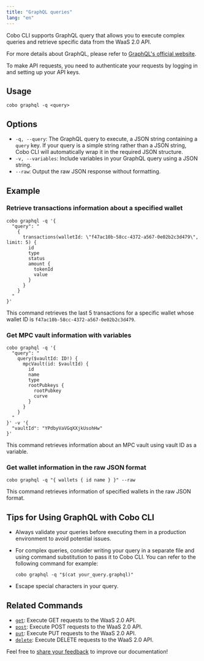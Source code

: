 ```yaml
---
title: "GraphQL queries"
lang: "en"
---
```


Cobo CLI supports GraphQL query that allows you to execute complex queries and retrieve specific data from the WaaS 2.0 API.

For more details about GraphQL, please refer to [GraphQL's official website](https://graphql.org/).

<Note>To make API requests, you need to authenticate your requests by logging in and setting up your API keys.</Note>

## Usage

```shell
cobo graphql -q <query>
```

## Options

- `-q, --query`: The GraphQL query to execute, a JSON string containing a `query` key.
  <Info>If your query is a simple string rather than a JSON string, Cobo CLI will automatically wrap it in the required JSON structure.</Info>
- `-v, --variables`: Include variables in your GraphQL query using a JSON string.
- `--raw`: Output the raw JSON response without formatting.

## Example

### Retrieve transactions information about a specified wallet

```shell
cobo graphql -q '{
  "query": "
    {
      transactions(walletId: \"f47ac10b-58cc-4372-a567-0e02b2c3d479\", limit: 5) {
        id
        type
        status
        amount {
          tokenId
          value
        }
      }
    }
  "
}'
```

This command retrieves the last 5 transactions for a specific wallet whose wallet ID is `f47ac10b-58cc-4372-a567-0e02b2c3d479`.

### Get MPC vault information with variables

```shell
cobo graphql -q '{
  "query": "
    query($vaultId: ID!) {
      mpcVault(id: $vaultId) {
        id
        name
        type
        rootPubkeys {
          rootPubkey
          curve
        }
      }
    }
  "
}' -v '{
  "vaultId": "YPdbyVaVGqXXjkUsohHw"
}'
```

This command retrieves information about an MPC vault using vault ID as a variable.

### Get wallet information in the raw JSON format

```shell
cobo graphql -q "{ wallets { id name } }" --raw
```

This command retrieves information of specified wallets in the raw JSON format.

## Tips for Using GraphQL with Cobo CLI

- Always validate your queries before executing them in a production environment to avoid potential issues.
- For complex queries, consider writing your query in a separate file and using command substitution to pass it to Cobo CLI. You can refer to the following command for example: 

   ```shell
   cobo graphql -q "$(cat your_query.graphql)"
   ```

- Escape special characters in your query.

## Related Commands

- [`get`](/v2/developer-tools/cobo-cli/get-requests): Execute GET requests to the WaaS 2.0 API.
- [`post`](/v2/developer-tools/cobo-cli/post-requests): Execute POST requests to the WaaS 2.0 API.
- [`put`](/v2/developer-tools/cobo-cli/put-requests): Execute PUT requests to the WaaS 2.0 API.
- [`delete`](/v2/developer-tools/cobo-cli/delete-requests): Execute DELETE requests to the WaaS 2.0 API.


<Tip>Feel free to [share your feedback](https://forms.zohopublic.com/cobo/form/DocumentFeedbackForm/formperma/QvLOhxJv1_JMsJ-1dleZ8Itb_7rzN-LtgvsDdxosoVI) to improve our documentation!</Tip>